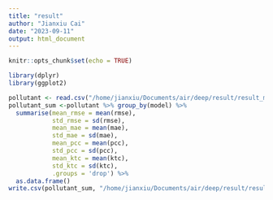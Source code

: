 ```yaml
---
title: "result"
author: "Jianxiu Cai"
date: "2023-09-11"
output: html_document
---
```


```r
knitr::opts_chunk$set(echo = TRUE)
```

```r
library(dplyr)
library(ggplot2)
```

```r
pollutant <- read.csv("/home/jianxiu/Documents/air/deep/result/result_macao_residential/SO2/macao_residential_SO2.csv")
pollutant_sum <-pollutant %>% group_by(model) %>%
  summarise(mean_rmse = mean(rmse),
            std_rmse = sd(rmse),
            mean_mae = mean(mae),
            std_mae = sd(mae),
            mean_pcc = mean(pcc),
            std_pcc = sd(pcc),
            mean_ktc = mean(ktc),
            std_ktc = sd(ktc),
            .groups = 'drop') %>%
  as.data.frame()
write.csv(pollutant_sum, "/home/jianxiu/Documents/air/deep/result/result_macao_residential/SO2/macao_residential_SO2_sum.csv", row.names = FALSE)
```



